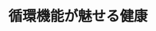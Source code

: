﻿---
title: "循環機能が魅せる健康"
category: "リベラルアーツ研究教育院"
vol: 92
interviewee: "林 直亨"
url: "http://hlab.hum.titech.ac.jp/"
tags: ["健康","循環機能","血流"]
pdf: "92-1-hayasi.pdf"
career: ""
preface: "林直亨先生の研究室では、循環機能がもたらす健康へ影響について、特に血流に着目した研究を行なっている。ここでは、マッサージや食事など、運動に限らない取り組みを模索しており、これからのライフ スタイルに合わせた健康の在り方を探っている。本稿では、先生の研究をいくつか紹介するとともに、先 生の研究に対する意識を述べる。"
---
